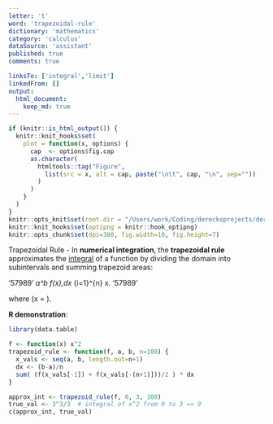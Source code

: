 ```yaml
---
letter: 't'
word: 'trapezoidal-rule'
dictionary: 'mathematics'
category: 'calculus'
dataSource: 'assistant'
published: true
comments: true

linksTo: ['integral','limit']
linkedFrom: []
output:
  html_document:
    keep_md: true
---
```


```r
if (knitr::is_html_output()) {
  knitr::knit_hooks$set(
    plot = function(x, options) {
      cap  <- options$fig.cap
      as.character(
        htmltools::tag("Figure",
          list(src = x, alt = cap, paste("\n\t", cap, "\n", sep=""))
        )
      )
    }
  )
}
knitr::opts_knit$set(root.dir = "/Users/work/Coding/derecksprojects/derecksnotes.com-playground/derecksnotes.com/client/src/app/dictionaries/mathematics/definitions")
knitr::knit_hooks$set(optipng = knitr::hook_optipng)
knitr::opts_chunk$set(dpi=300, fig.width=10, fig.height=7)
```

<a id="trapezoidal-rule">Trapezoidal Rule</a> - In **numerical integration**, the **trapezoidal rule** approximates the [integral](#integral) of a function by dividing the domain into subintervals and summing trapezoid areas:

'57989'
\int_a^b f(x)\,dx \approx \sum_{i=1}^{n} \frac{(f(x_i) + f(x_{i-1}))}{2} \Delta x.
'57989'

where \(\Delta x = \frac{b - a}{n}\).

**R demonstration**:

```r
library(data.table)

f <- function(x) x^2
trapezoid_rule <- function(f, a, b, n=100) {
  x_vals <- seq(a, b, length.out=n+1)
  dx <- (b-a)/n
  sum( (f(x_vals[-1]) + f(x_vals[-(n+1)]))/2 ) * dx
}

approx_int <- trapezoid_rule(f, 0, 3, 100)
true_val <- 3^3/3  # integral of x^2 from 0 to 3 => 9
c(approx_int, true_val)
```
